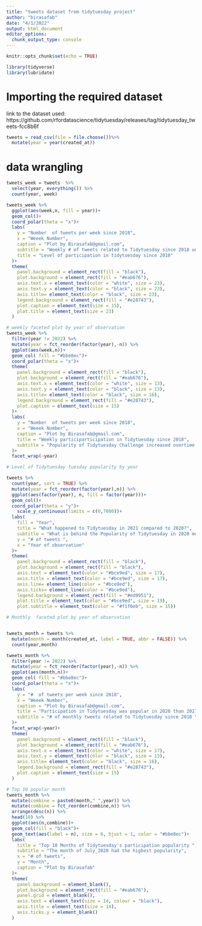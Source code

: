 ---
title: "tweets dataset from tidytuesday project"
author: "birasafab"
date: "4/1/2022"
output: html_document
editor_options: 
  chunk_output_type: console
---

```{r setup, include=FALSE}
knitr::opts_chunk$set(echo = TRUE)

library(tidyverse)
library(lubridate)
```

# Importing the required dataset
link to the dataset used: https://github.com/rfordatascience/tidytuesday/releases/tag/tidytuesday_tweets-fcc8b6f
```{r}

tweets = read_csv(file = file.choose())%>% 
  mutate(year = year(created_at))
```

# data wrangling
```{r}
tweets_week = tweets  %>% 
  select(year, everything()) %>% 
  count(year, week)

tweets_week %>% 
  ggplot(aes(week,n, fill = year))+
  geom_col()+
  coord_polar(theta = "x")+
  labs(
    y = "Number  of tweets per week since 2018",
    x = "Weeek Number",
    caption = "Plot by Birasafab@gmail.com",
    subtitle = "Weekly # of tweets related to Tidytuesday since 2018 until now",
    title = "Level of participation in tidytuesday since 2018"
  )+
  theme(
    panel.background = element_rect(fill = "black"),
    plot.background = element_rect(fill = "#eab676"),
    axis.text.x = element_text(color = "white", size = 23),
    axis.text.y = element_text(color = "black", size = 23),
    axis.title= element_text(color = "black", size = 23),
    legend.background = element_rect(fill = "#e28743"),
    plot.caption = element_text(size = 15),
    plot.title = element_text(size = 23)
  )

# weekly faceted plot by year of observation
tweets_week %>% 
  filter(year != 2022) %>% 
  mutate(year = fct_reorder(factor(year),-n)) %>% 
  ggplot(aes(week,n))+
  geom_col( fill = "#bbe8ec")+
  coord_polar(theta = "x")+
  theme(
    panel.background = element_rect(fill = "black"),
    plot.background = element_rect(fill = "#eab676"),
    axis.text.x = element_text(color = "white", size = 13),
    axis.text.y = element_text(color = "black", size = 13),
    axis.title= element_text(color = "black", size = 16),
    legend.background = element_rect(fill = "#e28743"),
    plot.caption = element_text(size = 15)
  )+
  labs(
    y = "Number  of tweets per week since 2018",
    x = "Weeek Number",
    caption = "Plot by Birasafab@gmail.com",
    title = "Weekly participarticipation in Tidytuesday since 2018",
    subtitle = "Popularity of Tidytuesday Challenge increased overtime since 2018.  \n  Tidytuesday was even more popular in 2020 than it was in 2021"
  )+
  facet_wrap(~year)

# Level of Tidytuesday tuesday popularity by year

tweets %>% 
  count(year, sort = TRUE) %>% 
  mutate(year = fct_reorder(factor(year),n)) %>% 
  ggplot(aes(factor(year), n, fill = factor(year)))+
  geom_col()+
  coord_polar(theta = "y")+
    scale_y_continuous(limits = c(0,7000))+
  labs(
    fill = "Year",
    title = "What happened to Tidytuesday in 2021 compared to 2020?",
    subtitle = "What is behind the Popularity of Tidytuesday in 2020 more than 2021? \n 1) Outbreak of Covid-19? \n 2) Confinements?",
    y = "# of tweets ",
    x = "Year of observation"
  )+
  theme(
    panel.background = element_rect(fill = "black"),
    plot.background = element_rect(fill = "black"),
    axis.text = element_text(color = "#bce9ed", size = 17),
    axis.title = element_text(color = "#bce9ed", size = 17),
    axis.line= element_line(color = "#bce9ed"),
    axis.ticks= element_line(color = "#bce9ed"),
    legend.background = element_rect(fill = "#ed9951"),
    plot.title = element_text(color = "#bce9ed", size = 19),
    plot.subtitle = element_text(color = "#f1f0eb", size = 15))

# Monthly  faceted plot by year of observation


tweets_month = tweets %>% 
  mutate(month = month(created_at, label = TRUE, abbr = FALSE)) %>% 
  count(year,month)

tweets_month %>% 
  filter(year != 2022) %>% 
  mutate(year = fct_reorder(factor(year),-n)) %>% 
  ggplot(aes(month,n))+
  geom_col( fill = "#bbe8ec")+
  coord_polar(theta = "x")+
  labs(
    y = "#  of tweets per week since 2018",
    x = "Weeek Number",
    caption = "Plot by Birasafab@gmail.com",
    title = "Participation in Tidytuesday was popular in 2020 than 2021",
    subtitle = "# of monthly tweets related to Tidytuesday since 2018 \n "
  )+
  facet_wrap(~year)+
  theme(
    panel.background = element_rect(fill = "black"),
    plot.background = element_rect(fill = "#eab676"),
    axis.text.x = element_text(color = "white", size = 17),
    axis.text.y = element_text(color = "black", size = 13),
    axis.title= element_text(color = "black", size = 16),
    legend.background = element_rect(fill = "#e28743"),
    plot.caption = element_text(size = 15)
  )

# Top 10 popular month
tweets_month %>% 
  mutate(combine = paste0(month," ",year)) %>%
  mutate(combine = fct_reorder(combine,n)) %>% 
  arrange(desc(n)) %>% 
  head(10) %>% 
  ggplot(aes(n,combine))+
  geom_col(fill = "black")+
  geom_text(aes(label = n), size = 6, hjust = 1, color = "#bbe8ec")+
  labs(
    title = "Top 10 Months of Tidytuesday's participation popularity ",
    subtitle = "The month of July_2020 had the highest popularity",
    x = "# of tweets",
    y = "Month",
    caption = "Plot by Birasafab"
  )+
  theme(
    panel.background = element_blank(),
    plot.background = element_rect(fill = "#eab676"),
    panel.grid = element_blank(),
    axis.text = element_text(size = 14, colour = "black"),
    axis.title = element_text(size = 14),
    axis.ticks.y = element_blank()
  )
  
```

